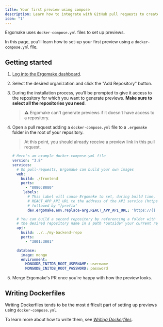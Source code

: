 ```yaml
---
title: Your first preview using compose
description: Learn how to integrate with GitHub pull requests to create your first automatic preview.
icon: "1"
---
```


Ergomake uses `docker-compose.yml` files to set up previews.

In this page, you'll learn how to set-up your first preview using a `docker-compose.yml` file.

## Getting started

1. [Log into the Ergomake dashboard](https://app.ergomake.dev).
2. Select the desired organization and click the "Add Repository" button.
3. During the installation process, you'll be prompted to give it access to the repository for which you want to generate previews.
   **Make sure to select all the repositories you need**.

    > ⚠️ Ergomake can't generate previews if it doesn't have access to a repository.

4. Open a pull request adding a `docker-compose.yml` file to a `.ergomake` folder in the root of your repository.

    > At this point, you should already receive a preview link in this pull request.

    ```yml
    # Here's an example docker-compose.yml file
    version: "3.8"
    services:
      # On pull-requests, Ergomake can build your own images
      web:
        build: ./frontend
        ports:
          - "8080:8080"
         labels:
           # This label will cause Ergomake to set, during build time,
           # REACT_APP_API_URL to the address of the API service (https),
           # followed by "/prefix"
           dev.ergomake.env.replace-arg.REACT_APP_API_URL: 'https://{{ services.api.url }}/api'

      # You can build a second repository by referencing a folder with
      # the desired repository name in a path *outside* your current repository.
      api:
        build: ../../my-backend-repo
        ports:
          - "3001:3001"

      database:
        image: mongo
        environment:
          MONGODB_INITDB_ROOT_USERNAME: username
          MONGODB_INITDB_ROOT_PASSWORD: password
    ```

5. Merge Ergomake's PR once you're happy with how the preview looks.

## Writing Dockerfiles

Writing Dockerfiles tends to be the most difficult part of setting up previews using `docker-compose.yml`.

To learn more about how to write them, see [_Writing Dockerfiles_](./writing-dockerfiles.md).
